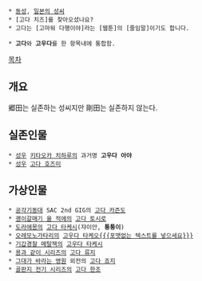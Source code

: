  * [[동성]], [[일본의 성씨]]
 * [고다 치즈]를 찾아오셨나요?
 * 고다는 [고마워 다행이야]라는 [웹툰]의 [줄임말]이기도 합니다.

 * '''고다'''와 '''고우다'''를 한 항목내에 통합함.

[[목차]]
== 개요 ==
郷田는 실존하는 성씨지만 剛田는 실존하지 않는다.
== 실존인물 ==
 * [[성우]] [[키타오카 치하루]]의 과거명 '''고우다 아야'''
 * [[성우]] [[고다 호즈미]] 
== 가상인물 ==
 * [[공각기동대]] SAC 2nd GIG의 [[고다 카즌도]] 
 * [[괭이갈매기 울 적에]]의 [[고다 토시로]] 
 * [[도라에몽]]의 [[고다 타케시]](쟈이안, '''퉁퉁이''')
 * [[오레모노가타리]]의 [[고우다 타케오{{{포맷없는 텍스트를 넣으세요}}}]]
 * [[기갑경찰 메탈잭]]의 [[고우다 타케시]]
 * [[용과 같이 시리즈]]의 [[고다 류지]]
 * [[그대가 바라는 영원]] 외전의 [[고다 죠지]]
 * [[골판지 전기 시리즈]]의 [[고다 한조]]

